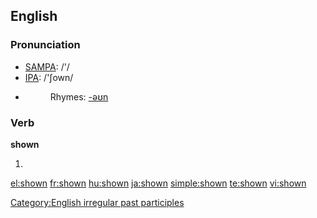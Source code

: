 ==English==

{{rank|mighty|Hart|social|923|shown|escape|Mr|shot}}

===Pronunciation===
*[[w:SAMPA|SAMPA]]: /'/
*[[w:IPA|IPA]]: /'ʃown/
*{{audio|en-us-shown.ogg|Audio (US)}}
*:Rhymes: [[Rhymes:English:-əʊn|-əʊn]]

===Verb===
'''shown'''
# {{past participle of|[[show]]}}

[[Category:English irregular past participles]]

[[el:shown]]
[[fr:shown]]
[[hu:shown]]
[[ja:shown]]
[[simple:shown]]
[[te:shown]]
[[vi:shown]]
